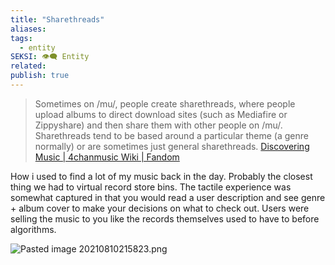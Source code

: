 ```yaml
---
title: "Sharethreads"
aliases: 
tags:
  - entity
SEKSI: 👁️‍🗨️ Entity
related:
publish: true
---
```




> Sometimes on /mu/, people create sharethreads, where people upload albums to direct download sites (such as Mediafire or Zippyshare) and then share them with other people on /mu/. Sharethreads tend to be based around a particular theme (a genre normally) or are sometimes just general sharethreads.
> [Discovering Music | 4chanmusic Wiki | Fandom](https://4chanmusic.fandom.com/wiki/Discovering_Music)

How i used to find a lot of my music back in the day. Probably the closest thing we had to virtual record store bins. The tactile experience was somewhat captured in that you would read a user description and see genre + album cover to make your decisions on what to check out. Users were selling the music to you like the records themselves used to have to before algorithms.

<img src="/images/Pasted image 20210810215823.png" alt="Pasted image 20210810215823.png" className="max-w-full h-auto border border-gray-700 my-3 rounded" />

